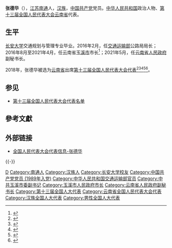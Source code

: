 {{Infobox person
|name=张德华
|birth_date={{birth year and age|1966|11}}
|ancestor=[[江苏|江苏]][[南通|南通]]
|nationality={{PRC}}
|title=[[全国人大代表|全国人大代表]]
|ethnicity=[[汉族|汉族]]
|gender=男
|party={{cpc}}
|website=[http://210.82.31.1:8084/delegate/viewDelegate.action?dbid=132362 全国人大代表数据库]
}}
'''张德华'''（{{bd|1966年|11月||catIdx=Zhang张}}），[[江苏|江苏]][[南通|南通]]人，[[汉族|汉族]]，[[中国共产党|中国共产党]]党员。[[中华人民共和国|中华人民共和国]]政治人物、[[第十三届全国人民代表大会|第十三届全国人民代表大会]][[云南省|云南省]]代表{{refnest|{{Cite web|url=http://210.82.31.1:8084/delegate/viewDelegate.action?dbid=132362|title=全国人民代表大会代表信息-张德华|accessdate=2020-03-16|work=中国人大网}}}}。

==生平==
[[长安大学|长安大学]]交通规划与管理专业毕业。2016年2月，任[[中华人民共和国交通运输部|交通运输部]]公路局局长；2016年8月至2021年4月，任云南省[[玉溪市|玉溪市]]市长<ref>{{Cite web|title=玉溪新一届市长、副市长简历_中国经济网——国家经济门户|url=http://district.ce.cn/newarea/sddy/201802/07/t20180207_28096435.shtml|accessdate=2021-04-08|work=district.ce.cn}}</ref>；2021年5月，任[[云南省人民政府|云南省人民政府]]副秘书长。

2018年，张德华被选为[[云南省|云南省]]出席[[第十三届全国人民代表大会|第十三届全国人民代表大会]][[第十三届全国人民代表大会代表|代表]]<ref>{{Cite web|title=中华人民共和国第十三届全国人民代表大会代表名单|url=http://www.gov.cn/xinwen/2018-02/24/content_5268538.htm|accessdate=2020-03-16|work=中国政府网|archive-date=2020-02-28|archive-url=https://web.archive.org/web/20200228133636/http://www.gov.cn/xinwen/2018-02/24/content_5268538.htm|dead-url=no}}</ref><ref>{{Cite web|title=（受权发布）中华人民共和国第十三届全国人民代表大会代表名单-中新网|url=http://www.chinanews.com/gn/2018/02-25/8453959.shtml|accessdate=2021-02-19|work=[[中国新闻网|中国新闻网]]|archive-date=2018-02-27|archive-url=https://web.archive.org/web/20180227031724/http://www.chinanews.com/gn/2018/02-25/8453959.shtml|dead-url=no}}</ref><ref>{{cite web | title=中华人民共和国第十三届全国人民代表大会代表名单 | website=[[光明网_(中国)|光明网]] | date=2018-02-25 | url=https://news.gmw.cn/2018-02/25/content_27792557.htm | language=zh | access-date=2021-02-19 | archive-date=2021-10-19 | archive-url=https://web.archive.org/web/20211019124618/https://news.gmw.cn/2018-02/25/content_27792557.htm | dead-url=no }}</ref><ref>{{cite web | title=第十三届全国人民代表大会代表名单（2980名） | website=[[澎湃新闻|澎湃新闻]]-The Paper | url=https://www.thepaper.cn/newsDetail_forward_2008905 | language=zh | access-date=2021-02-19 | archive-date=2018-03-23 | archive-url=https://web.archive.org/web/20180323190049/https://www.thepaper.cn/newsDetail_forward_2008905 | dead-url=no }}</ref><ref>{{cite web | title=中华人民共和国第十三届全国人民代表大会代表名单 | website=[[中国网|中国网]] | date=2018-02-25 | url=http://news.china.com.cn/2018-02/25/content_50599587.htm | language=zh | access-date=2021-02-19 | archive-date=2021-02-21 | archive-url=https://web.archive.org/web/20210221201146/http://news.china.com.cn/2018-02/25/content_50599587.htm | dead-url=no }}</ref>。

==参见==
* [[第十三届全国人民代表大会代表名单|第十三届全国人民代表大会代表名单]]

==參考文獻==
{{reflist}}

==外部链接==
{{Portal|中国|政治}}
* [http://210.82.31.1:8084/delegate/viewDelegate.action?dbid=132362 全国人民代表大会代表信息-张德华]

{{-}}
{{start box}}
{{s-gov|prc}}
{{s-before|[[饶南湖|饶南湖]]}}
{{s-title|[[玉溪市人民政府|玉溪市人民政府]]市长|2016年8月－2021年4月}}
{{s-after|[[江华_(1978年)|江华]]}}
{{s-before|[[李彦武|李彦武]]}}
{{s-title|[[交通运输部公路局|交通运输部公路局]]局长|2016年2月－2016年8月}}
{{s-after|[[吴德金|吴德金]]}}
{{end box}}

{{DEFAULTSORT:Zhang张}}
[[Category:张姓|D]]
[[Category:南通人|Category:南通人]]
[[Category:汉族人|Category:汉族人]]
[[Category:长安大学校友|Category:长安大学校友]]
[[Category:中国共产党党员_(1989年入党)|Category:中国共产党党员 (1989年入党)]]
[[Category:中华人民共和国交通运输部官员|Category:中华人民共和国交通运输部官员]]
[[Category:中共玉溪市委副书记|Category:中共玉溪市委副书记]]
[[Category:玉溪市人民政府市长|Category:玉溪市人民政府市长]]
[[Category:云南省人民政府副秘书长|Category:云南省人民政府副秘书长]]
[[Category:第十三届全国人大代表|Category:第十三届全国人大代表]]
[[Category:云南省全国人民代表大会代表|Category:云南省全国人民代表大会代表]]
[[Category:汉族全国人大代表|Category:汉族全国人大代表]]
[[Category:男性全国人大代表|Category:男性全国人大代表]]